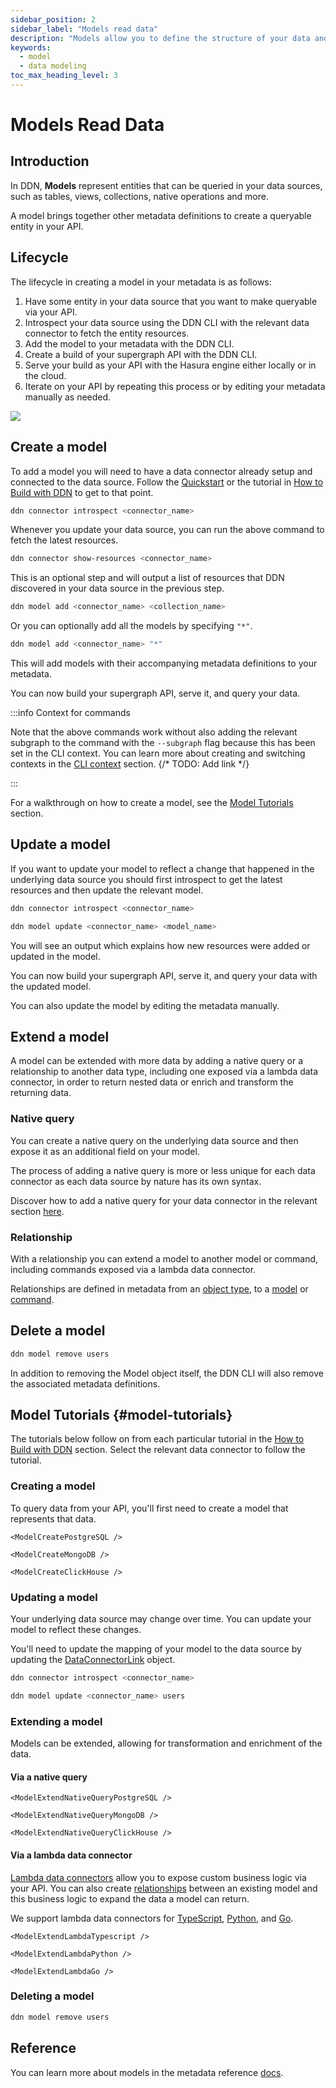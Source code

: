 ```yaml
---
sidebar_position: 2
sidebar_label: "Models read data"
description: "Models allow you to define the structure of your data and how it can be queried."
keywords:
  - model
  - data modeling
toc_max_heading_level: 3
---
```



# Models Read Data

## Introduction

In DDN, **Models** represent entities that can be queried in your data sources, such as tables, views, collections,
native operations and more.

A model brings together other metadata definitions to create a queryable entity in your API.

## Lifecycle

The lifecycle in creating a model in your metadata is as follows:

1. Have some entity in your data source that you want to make queryable via your API.
2. Introspect your data source using the DDN CLI with the relevant data connector to fetch the entity resources.
3. Add the model to your metadata with the DDN CLI.
4. Create a build of your supergraph API with the DDN CLI.
5. Serve your build as your API with the Hasura engine either locally or in the cloud.
6. Iterate on your API by repeating this process or by editing your metadata manually as needed.

![](/img/data-modeling/ddn-cli-process.png)

## Create a model

To add a model you will need to have a data connector already setup and connected to the data source. Follow the
[Quickstart](/getting-started/quickstart) or the tutorial in [How to Build with DDN](/getting-started/overview.mdx) to
get to that point.

```bash title="Introspect your data source:"
ddn connector introspect <connector_name>
```

Whenever you update your data source, you can run the above command to fetch the latest resources.

```bash title="Show the resources discovered from your data source:"
ddn connector show-resources <connector_name>
```

This is an optional step and will output a list of resources that DDN discovered in your data source in the previous
step.

```bash title="Add the model from the discovered resources to your metadata:"
ddn model add <connector_name> <collection_name>
```

Or you can optionally add all the models by specifying `"*"`.

```bash title="Add all models from your data source:"
ddn model add <connector_name> "*"
```

This will add models with their accompanying metadata definitions to your metadata.

You can now build your supergraph API, serve it, and query your data.

:::info Context for commands

Note that the above commands work without also adding the relevant subgraph to the command with the `--subgraph` flag
because this has been set in the CLI context. You can learn more about creating and switching contexts in the
[CLI context](/getting-started/overview.mdx) section. {/* TODO: Add link */}

:::

For a walkthrough on how to create a model, see the [Model Tutorials](#model_tutorials) section.

## Update a model

If you want to update your model to reflect a change that happened in the underlying data source you should first
introspect to get the latest resources and then update the relevant model.

```bash title="Introspect your data source:"
ddn connector introspect <connector_name>
```

```bash title="Then, update your existing model:"
ddn model update <connector_name> <model_name>
```

You will see an output which explains how new resources were added or updated in the model.

You can now build your supergraph API, serve it, and query your data with the updated model.

You can also update the model by editing the metadata manually.

## Extend a model

A model can be extended with more data by adding a native query or a relationship to another data type, including one
exposed via a lambda data connector, in order to return nested data or enrich and transform the returning data.

### Native query

You can create a native query on the underlying data source and then expose it as an additional field on your model.

The process of adding a native query is more or less unique for each data connector as each data source by nature has
its own syntax.

Discover how to add a native query for your data connector in the relevant section [here](/).

### Relationship

With a relationship you can extend a model to another model or command, including commands exposed via a lambda data
connector.

Relationships are defined in metadata from an [object type](/supergraph-modeling/types.mdx#objecttype-objecttype), to a
[model](/supergraph-modeling/models.mdx) or [command](/supergraph-modeling/commands.mdx).

## Delete a model

```bash title="If you no longer need a model, you can delete it:"
ddn model remove users
```

In addition to removing the Model object itself, the DDN CLI will also remove the associated metadata definitions.

## Model Tutorials {#model-tutorials}

The tutorials below follow on from each particular tutorial in the
[How to Build with DDN](/getting-started/overview.mdx) section. Select the relevant data connector to follow the
tutorial.

### Creating a model

To query data from your API, you'll first need to create a model that represents that data.

<Tabs groupId="source-preference" className="api-tabs">
  <TabItem value="PostgreSQL" label="PostgreSQL">

    <ModelCreatePostgreSQL />

  </TabItem>
  <TabItem value="MongoDB" label="MongoDB">

    <ModelCreateMongoDB />

  </TabItem>
  <TabItem value="ClickHouse" label="ClickHouse">

    <ModelCreateClickHouse />

  </TabItem>
</Tabs>

### Updating a model

Your underlying data source may change over time. You can update your model to reflect these changes.

You'll need to update the mapping of your model to the data source by updating the
[DataConnectorLink](/supergraph-modeling/data-connector-links.mdx) object.

```bash title="Introspect your data source:"
ddn connector introspect <connector_name>
```

```bash title="Then, update your model:"
ddn model update <connector_name> users
```

### Extending a model

Models can be extended, allowing for transformation and enrichment of the data.

#### Via a native query

<Tabs groupId="source-preference" className="api-tabs">
  <TabItem value="PostgreSQL" label="PostgreSQL">

    <ModelExtendNativeQueryPostgreSQL />

  </TabItem>
  <TabItem value="MongoDB" label="MongoDB">

    <ModelExtendNativeQueryMongoDB />

  </TabItem>
  <TabItem value="ClickHouse" label="ClickHouse">

    <ModelExtendNativeQueryClickHouse />

  </TabItem>
</Tabs>

#### Via a lambda data connector

[Lambda data connectors](/business-logic/overview.mdx) allow you to expose custom business logic via your API. You can
also create [relationships](/data-modeling/relationship.mdx) between an existing model and this business logic to expand
the data a model can return.

We support lambda data connectors for [TypeScript](/business-logic/typescript.mdx),
[Python](/business-logic/python.mdx), and [Go](/business-logic/go.mdx).

<Tabs groupId="source-preference" className="api-tabs">
  <TabItem value="ts" label="TypeScript">

    <ModelExtendLambdaTypescript />

  </TabItem>
  <TabItem value="python" label="Python">

    <ModelExtendLambdaPython />

  </TabItem>
  <TabItem value="go" label="Go">

    <ModelExtendLambdaGo />

  </TabItem>
</Tabs>

### Deleting a model

```bash title="If you no longer need a model, you can delete it:"
ddn model remove users
```

## Reference

You can learn more about models in the metadata reference [docs](/supergraph-modeling/models.mdx).
